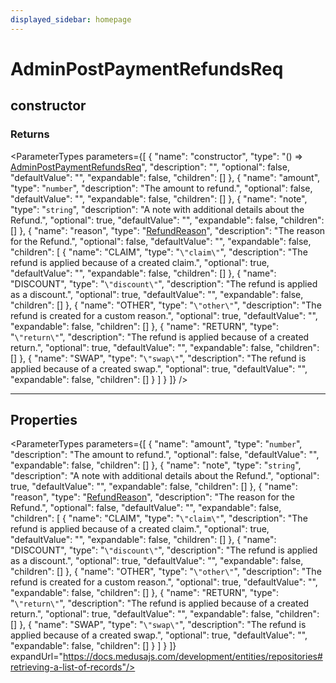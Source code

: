 ```yaml
---
displayed_sidebar: homepage
---
```



# AdminPostPaymentRefundsReq

## constructor

### Returns

<ParameterTypes parameters={[
  {
    "name": "constructor",
    "type": "() => [AdminPostPaymentRefundsReq](medusa.AdminPostPaymentRefundsReq.mdx)",
    "description": "",
    "optional": false,
    "defaultValue": "",
    "expandable": false,
    "children": []
  },
  {
    "name": "amount",
    "type": "`number`",
    "description": "The amount to refund.",
    "optional": false,
    "defaultValue": "",
    "expandable": false,
    "children": []
  },
  {
    "name": "note",
    "type": "`string`",
    "description": "A note with additional details about the Refund.",
    "optional": true,
    "defaultValue": "",
    "expandable": false,
    "children": []
  },
  {
    "name": "reason",
    "type": "[RefundReason](../../entities/enums/entities.RefundReason.mdx)",
    "description": "The reason for the Refund.",
    "optional": false,
    "defaultValue": "",
    "expandable": false,
    "children": [
      {
        "name": "CLAIM",
        "type": "`\"claim\"`",
        "description": "The refund is applied because of a created claim.",
        "optional": true,
        "defaultValue": "",
        "expandable": false,
        "children": []
      },
      {
        "name": "DISCOUNT",
        "type": "`\"discount\"`",
        "description": "The refund is applied as a discount.",
        "optional": true,
        "defaultValue": "",
        "expandable": false,
        "children": []
      },
      {
        "name": "OTHER",
        "type": "`\"other\"`",
        "description": "The refund is created for a custom reason.",
        "optional": true,
        "defaultValue": "",
        "expandable": false,
        "children": []
      },
      {
        "name": "RETURN",
        "type": "`\"return\"`",
        "description": "The refund is applied because of a created return.",
        "optional": true,
        "defaultValue": "",
        "expandable": false,
        "children": []
      },
      {
        "name": "SWAP",
        "type": "`\"swap\"`",
        "description": "The refund is applied because of a created swap.",
        "optional": true,
        "defaultValue": "",
        "expandable": false,
        "children": []
      }
    ]
  }
]} />

___

## Properties

<ParameterTypes parameters={[
  {
    "name": "amount",
    "type": "`number`",
    "description": "The amount to refund.",
    "optional": false,
    "defaultValue": "",
    "expandable": false,
    "children": []
  },
  {
    "name": "note",
    "type": "`string`",
    "description": "A note with additional details about the Refund.",
    "optional": true,
    "defaultValue": "",
    "expandable": false,
    "children": []
  },
  {
    "name": "reason",
    "type": "[RefundReason](../../entities/enums/entities.RefundReason.mdx)",
    "description": "The reason for the Refund.",
    "optional": false,
    "defaultValue": "",
    "expandable": false,
    "children": [
      {
        "name": "CLAIM",
        "type": "`\"claim\"`",
        "description": "The refund is applied because of a created claim.",
        "optional": true,
        "defaultValue": "",
        "expandable": false,
        "children": []
      },
      {
        "name": "DISCOUNT",
        "type": "`\"discount\"`",
        "description": "The refund is applied as a discount.",
        "optional": true,
        "defaultValue": "",
        "expandable": false,
        "children": []
      },
      {
        "name": "OTHER",
        "type": "`\"other\"`",
        "description": "The refund is created for a custom reason.",
        "optional": true,
        "defaultValue": "",
        "expandable": false,
        "children": []
      },
      {
        "name": "RETURN",
        "type": "`\"return\"`",
        "description": "The refund is applied because of a created return.",
        "optional": true,
        "defaultValue": "",
        "expandable": false,
        "children": []
      },
      {
        "name": "SWAP",
        "type": "`\"swap\"`",
        "description": "The refund is applied because of a created swap.",
        "optional": true,
        "defaultValue": "",
        "expandable": false,
        "children": []
      }
    ]
  }
]} expandUrl="https://docs.medusajs.com/development/entities/repositories#retrieving-a-list-of-records"/>
